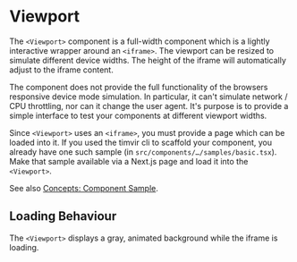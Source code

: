 
# Viewport

The `<Viewport>` component is a full-width component which is a lightly interactive wrapper around an `<iframe>`.
The viewport can be resized to simulate different device widths. The height of the iframe will automatically adjust
to the iframe content.

The component does not provide the full functionality of the browsers responsive device mode simulation. In particular,
it can't simulate network / CPU throttling, nor can it change the user agent. It's purpose is to provide a simple
interface to test your components at different viewport widths.

Since `<Viewport>` uses an `<iframe>`, you must provide a page which can be loaded into it. If you used the timvir
cli to scaffold your component, you already have one such sample (in `src/components/…/samples/basic.tsx`). Make that
sample available via a Next.js page and load it into the `<Viewport>`.

See also [Concepts: Component Sample](/concepts/component-sample).

<Viewport src="/docs/components/Grid/samples/basic" />

## Loading Behaviour

The `<Viewport>` displays a gray, animated background while the iframe is loading.

<Viewport src="/api/slow" />
